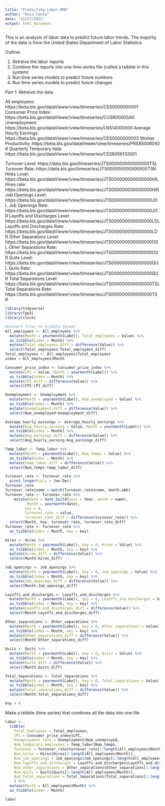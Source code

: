 ```yaml
---
title: "Predicting Labor.RMD"
author: "Russ Conte"
date: "12/27/2021"
output: html_document
---
```


This is an analysis of labor data to predict future labor trends. The majority of the data is from the United States Department of Labor Statistics.

Outline:

1. Retreive the labor reports
2. Combine the reports into one time series file (called a tsibble in this system)
3. Run time series models to predict future numbers
4. Run time series models to predict future changes

Part 1: Retreive the data

All employees: https://beta.bls.gov/dataViewer/view/timeseries/CES0000000001
Consumer Price Index: https://beta.bls.gov/dataViewer/view/timeseries/CUSR0000SA0
Unemployment: 	https://beta.bls.gov/dataViewer/view/timeseries/LNS14000000
Average Hourly Earnings: 	https://beta.bls.gov/dataViewer/view/timeseries/CES0500000003
Worker Productivity: 	https://beta.bls.gov/dataViewer/view/timeseries/PRS85006092 # Quarterly
Temporary help: https://beta.bls.gov/dataViewer/view/timeseries/CES6056132001

Turnover Level: https://data.bls.gov/timeseries/JTS000000000000000TSL
Turnover Rate: https://data.bls.gov/timeseries/JTS000000000000000TSR
Hires Level: https://beta.bls.gov/dataViewer/view/timeseries/JTS000000000000000HIL
Hires rate: https://beta.bls.gov/dataViewer/view/timeseries/JTS000000000000000HIR
Job Openings Level: https://beta.bls.gov/dataViewer/view/timeseries/JTS000000000000000JOL
Job Openings Rate: https://beta.bls.gov/dataViewer/view/timeseries/JTS000000000000000JOR
Layoffs and Discharges Level: https://beta.bls.gov/dataViewer/view/timeseries/JTS000000000000000LDL
Layoffs and Discharges Rate: https://beta.bls.gov/dataViewer/view/timeseries/JTS000000000000000LDR
Other Separations Level: https://beta.bls.gov/dataViewer/view/timeseries/JTS000000000000000OSL
Other Separations Rate: https://beta.bls.gov/dataViewer/view/timeseries/JTS000000000000000OSR
Quits Level: https://beta.bls.gov/dataViewer/view/timeseries/JTS000000000000000QUL
Quits Rate: https://beta.bls.gov/dataViewer/view/timeseries/JTS000000000000000QUR
Total Separations Level: https://beta.bls.gov/dataViewer/view/timeseries/JTS000000000000000TSL
Total Separations Rate: https://beta.bls.gov/dataViewer/view/timeseries/JTS000000000000000TSR

```r

library(tidyverse)
library(fpp3)
library(clock)

#Convert files to tsibble format
All_employees <- All_employees %>% 
  mutate(Month = yearmonth(Label), Total_employees = Value) %>% 
  as_tsibble(index = Month) %>% 
  mutate(Total_employees_diff = difference(Value)) %>% 
  select(Total_employees:Total_employees_diff)
Total_employees <- All_employees$Total_employees
index = All_employees$Month

Consumer_price_index <- Consumer_price_index %>% 
  mutate(CPI = Value, Month = yearmonth(Label)) %>% 
  as_tsibble(index = Month) %>% 
  mutate(CPI_diff = difference(Value)) %>% 
  select(CPI:CPI_diff)

Unemployment <- Unemployment %>% 
  mutate(Month = yearmonth(Label), Num_unemployed = Value) %>% 
  as_tsibble(index = Month) %>% 
  mutate(Unemployment_diff = difference(Value)) %>% 
  select(Num_unemployed:Unemployment_diff)

Average_hourly_earnings <- Average_hourly_earnings %>%
  mutate(Avg_hourly_earning = Value, Month = yearmonth(Label)) %>%
  as_tsibble(index = Month) %>%
  mutate(Avg_earnings_diff = difference(Value)) %>%
  select(Avg_hourly_earning:Avg_earnings_diff)

Temp_labor <- Temp_labor %>% 
  mutate(Month = yearmonth(Label), Num_temps = Value) %>% 
  as_tsibble(index = Month) %>% 
  mutate(temp_labor_diff = difference(Value)) %>% 
  select(Num_temps:temp_labor_diff)

Turnover_rate <- Turnover_rate %>%
  pivot_longer(cols = Jan:Dec)
Turnover_rate
Turnover_rate$name = match(Turnover_rate$name, month.abb)
Turnover_rate <- Turnover_rate %>%
    mutate(date = date_build(year = Year, month = name),
          Month = yearmonth(date),
         key = 0,
         turnover_rate = value,
         turnover_rate_diff = difference(turnover_rate)) %>%
  select(Month, key, turnover_rate, turnover_rate_diff)
Turnover_rate <- Turnover_rate %>%
  as_tsibble(index = Month, key = key)

Hires <- Hires %>% 
  mutate(Month = yearmonth(Label), key = 0, Hires = Value) %>% 
  as_tsibble(index = Month, key = key) %>% 
  mutate(Hires_diff = difference(Value)) %>% 
  select(Month:Hires_diff)

Job_openings <- Job_openings %>% 
  mutate(Month = yearmonth(Label), key = 0, Job_openings = Value) %>% 
  as_tsibble(index = Month, key = key) %>% 
  mutate(Job_openings_diff = difference(Value)) %>% 
  select(Month:Job_openings_diff)

Layoffs_and_discharges <- Layoffs_and_discharges %>% 
  mutate(Month = yearmonth(Label), key = 0, Layoffs_and_discharges = Value) %>% 
  as_tsibble(index = Month, key = key) %>% 
  mutate(Layoffs_and_discharges_diff = difference(Value)) %>% 
  select(Month:Layoffs_and_discharges_diff)

Other_separations <- Other_separations %>% 
  mutate(Month = yearmonth(Label), key = 0, Other_separations = Value) %>% 
  as_tsibble(index = Month, key = key) %>% 
  mutate(Other_separations_diff = difference(Value)) %>% 
  select(Month:Other_separations_diff)

Quits <- Quits %>% 
  mutate(Month = yearmonth(Label), key = 0, Quits = Value) %>% 
  as_tsibble(index = Month, key = key) %>% 
  mutate(Quits_diff = difference(Value)) %>% 
  select(Month:Quits_diff)

Total_Separations <- Total_Separations %>% 
  mutate(Month = yearmonth(Label), key = 0, Total_separations = Value) %>% 
  as_tsibble(index = Month, key = key) %>% 
  mutate(Total_separations_diff = difference(Value)) %>% 
  select(Month:Total_separations_diff)

key = 0

```

Make a tsibble (time series) that combines all the data into one file

```r

labor <- 
  tibble(
    Total_Employees = Total_employees,
    CPI = Consumer_price_index$CPI,
    Unemployment_rate = Unemployment$Num_unemployed,
    Num_temporary_employees = Temp_labor$Num_temps,
    Turnover = Turnover_rate$turnover_rate[1:length(All_employees$Month)],
    Num_hires = Hires$Hires[1:length(All_employees$Month)],
    Num_job_openings = Job_openings$Job_openings[1:length(All_employees$Month)],
    Num_layoffs_and_discharges = Layoffs_and_discharges$Layoffs_and_discharges[1:length(All_employees$Month)],
    Num_other_separations = Other_separations$Other_separations[1:length(All_employees$Month)],
    Num_quits = Quits$Quits[1:length(All_employees$Month)],
    Num_total_separations = Total_Separations$Total_separations[1:length(All_employees$Month)]
    ) %>% 
  mutate(Month = All_employees$Month) %>% 
  as_tsibble(index = Month)

labor

```


